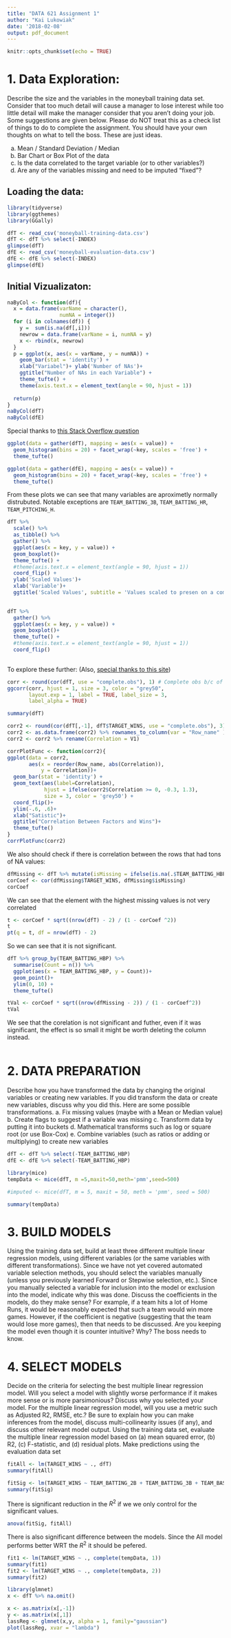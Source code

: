 ```yaml
---
title: "DATA 621 Assignment 1"
author: "Kai Lukowiak"
date: '2018-02-08'
output: pdf_document
---
```


```r
knitr::opts_chunk$set(echo = TRUE)
```

# 1. Data Exploration:
Describe the size and the variables in the moneyball training data set. Consider that too much detail will cause a manager to lose interest while too little detail will make the manager consider that you aren’t doing your job. Some suggestions are given below. Please do NOT treat this as a check list of things to do to complete the assignment. You should have your own thoughts on what to tell the boss. These are just ideas.

a. Mean / Standard Deviation / Median
b. Bar Chart or Box Plot of the data
c. Is the data correlated to the target variable (or to other variables?)
d. Are any of the variables missing and need to be imputed “fixed”?

## Loading the data:

```r
library(tidyverse)
library(ggthemes)
library(GGally)
```

```r
dfT <- read_csv('moneyball-training-data.csv')
dfT <- dfT %>% select(-INDEX)
glimpse(dfT)
dfE <- read_csv('moneyball-evaluation-data.csv')
dfE <- dfE %>% select(-INDEX)
glimpse(dfE)
```


## Initial Vizualizaton:

```r
naByCol <- function(df){
  x = data.frame(varName = character(),
                 numNA = integer())
  for (i in colnames(df)) {
    y =  sum(is.na(df[,i]))
    newrow = data.frame(varName = i, numNA = y)
    x <- rbind(x, newrow)
  }
  p = ggplot(x, aes(x = varName, y = numNA)) +
    geom_bar(stat = 'identity') +
    xlab("Variabel")+ ylab('Number of NAs')+
    ggtitle("Number of NAs in each Variable") +
    theme_tufte() +
    theme(axis.text.x = element_text(angle = 90, hjust = 1)) 
    
  return(p)
}
naByCol(dfT)
naByCol(dfE)
```


Special thanks to [this Stack Overflow question](https://stackoverflow.com/questions/13035834/plot-every-column-in-a-data-frame-as-a-histogram-on-one-page-using-ggplot)

```r
ggplot(data = gather(dfT), mapping = aes(x = value)) + 
  geom_histogram(bins = 20) + facet_wrap(~key, scales = 'free') +
  theme_tufte()

```

```r
ggplot(data = gather(dfE), mapping = aes(x = value)) + 
  geom_histogram(bins = 20) + facet_wrap(~key, scales = 'free') +
  theme_tufte()
```

From these plots we can see that many variables are aproximetly normally distrubuted. Notable exceptions are `TEAM_BATTING_3B`, `TEAM_BATTING_HR`, `TEAM_PITCHING_H`.


```r
dfT %>% 
  scale() %>% 
  as_tibble() %>% 
  gather() %>% 
  ggplot(aes(x = key, y = value)) +
  geom_boxplot()+
  theme_tufte() +
  #theme(axis.text.x = element_text(angle = 90, hjust = 1)) 
  coord_flip() +
  ylab('Scaled Values')+
  xlab('Variable')+
  ggtitle('Scaled Values', subtitle = 'Values scaled to presen on a common axis')
  
```


```r
dfT %>% 
  gather() %>% 
  ggplot(aes(x = key, y = value)) +
  geom_boxplot()+
  theme_tufte() +
  #theme(axis.text.x = element_text(angle = 90, hjust = 1)) 
  coord_flip()
  
```

To explore these further:
(Also, [special thanks to this site](https://briatte.github.io/ggcorr/#controlling-the-coefficient-labels))

```r
corr <- round(cor(dfT, use = "complete.obs"), 1) # Complete obs b/c of all NAs
ggcorr(corr, hjust = 1, size = 3, color = "grey50", 
       layout.exp = 1, label = TRUE, label_size = 3, 
       label_alpha = TRUE)
```


```r
summary(dfT)
```

```r
corr2 <- round(cor(dfT[,-1], dfT$TARGET_WINS, use = "complete.obs"), 3) # For target:
corr2 <- as.data.frame(corr2) %>% rownames_to_column(var = "Row_name" )%>% as_tibble()
corr2 <- corr2 %>% rename(Correlation = V1)
```

```r
corrPlotFunc <- function(corr2){
ggplot(data = corr2, 
       aes(x = reorder(Row_name, abs(Correlation)), 
           y = Correlation))+
  geom_bar(stat = 'identity') +
  geom_text(aes(label=Correlation), 
            hjust = ifelse(corr2$Correlation >= 0, -0.3, 1.3), 
            size = 3, color = 'grey50') +
  coord_flip()+
  ylim(-.6, .6)+
  xlab("Satistic")+
  ggtitle("Correlation Between Factors and Wins")+
  theme_tufte()
}
corrPlotFunc(corr2)
```

We also should check if there is correlation between the rows that had tons of NA values:
```r
dfMissing <- dfT %>% mutate(isMissing = ifelse(is.na(.$TEAM_BATTING_HBP), 1, 0))
corCoef <- cor(dfMissing$TARGET_WINS, dfMissing$isMissing)
corCoef
```

We can see that the element with the highest missing values is not very correlated 

```r
t <- corCoef * sqrt((nrow(dfT) - 2) / (1 - corCoef ^2))
t
pt(q = t, df = nrow(dfT) - 2)
```

So we can see that it is not significant.

```r
dfT %>% group_by(TEAM_BATTING_HBP) %>% 
  summarise(Count = n()) %>% 
  ggplot(aes(x = TEAM_BATTING_HBP, y = Count))+
  geom_point()+
  ylim(0, 10) +
  theme_tufte()
```


```r
tVal <- corCoef * sqrt((nrow(dfMissing - 2)) / (1 - corCoef^2))
tVal
```
We see that the corelation is not significant and futher, even if it was significant, the effect is so small it might be worth deleting the column instead.



```r

```
# 2. DATA PREPARATION
Describe how you have transformed the data by changing the original variables or creating new variables. If you did transform the data or create new variables, discuss why you did this. Here are some possible transformations.
a. Fix missing values (maybe with a Mean or Median value)
b. Create flags to suggest if a variable was missing
c. Transform data by putting it into buckets
d. Mathematical transforms such as log or square root (or use Box-Cox)
e. Combine variables (such as ratios or adding or multiplying) to create new variables


```r
dfT <- dfT %>% select(-TEAM_BATTING_HBP)
dfE <- dfE %>% select(-TEAM_BATTING_HBP)
```


```r
library(mice)
tempData <- mice(dfT, m =5,maxit=50,meth='pmm',seed=500)

#imputed <- mice(dfT, m = 5, maxit = 50, meth = 'pmm', seed = 500)
```
```r
summary(tempData)
```

# 3. BUILD MODELS 
Using the training data set, build at least three different multiple linear regression models, using different variables (or the same variables with different transformations). Since we have not yet covered automated variable selection methods, you should select the variables manually (unless you previously learned Forward or Stepwise selection, etc.). Since you manually selected a variable for inclusion into the model or exclusion into the model, indicate why this was done.
Discuss the coefficients in the models, do they make sense? For example, if a team hits a lot of Home Runs, it would be reasonably expected that such a team would win more games. However, if the coefficient is negative (suggesting that the team would lose more games), then that needs to be discussed. Are you keeping the model even though it is counter intuitive? Why? The boss needs to know.

# 4. SELECT MODELS
Decide on the criteria for selecting the best multiple linear regression model. Will you select a model with slightly worse performance if it makes more sense or is more parsimonious? Discuss why you selected your model.
For the multiple linear regression model, will you use a metric such as Adjusted R2, RMSE, etc.? Be sure to explain how you can make inferences from the model, discuss multi-collinearity issues (if any), and discuss other relevant model output. Using the training data set, evaluate the multiple linear regression model based on (a) mean squared error, (b) R2, (c) F-statistic, and (d) residual plots. Make predictions using the evaluation data set

```r
fitAll <- lm(TARGET_WINS ~ ., dfT)
summary(fitAll)
```

```r
fitSig <- lm(TARGET_WINS ~ TEAM_BATTING_2B + TEAM_BATTING_3B + TEAM_BASERUN_SB + TEAM_BASERUN_CS + TEAM_FIELDING_E + TEAM_FIELDING_DP, dfT)
summary(fitSig)
```

There is significant reduction in the $R^2$ if we we only control for the significant values. 

```r
anova(fitSig, fitAll)
```

There is also significant difference between the models. Since the All model performs better WRT the $R^2$ it should be pefered. 



```r
fit1 <- lm(TARGET_WINS ~ ., complete(tempData, 1))
summary(fit1)
fit2 <- lm(TARGET_WINS ~ ., complete(tempData, 2))
summary(fit2)
```

```r
library(glmnet)
x <- dfT %>% na.omit()

x <- as.matrix(x[,-1])
y <- as.matrix(x[,1])
lassReg <- glmnet(x,y, alpha = 1, family="gaussian")
plot(lassReg, xvar = "lambda")
```

